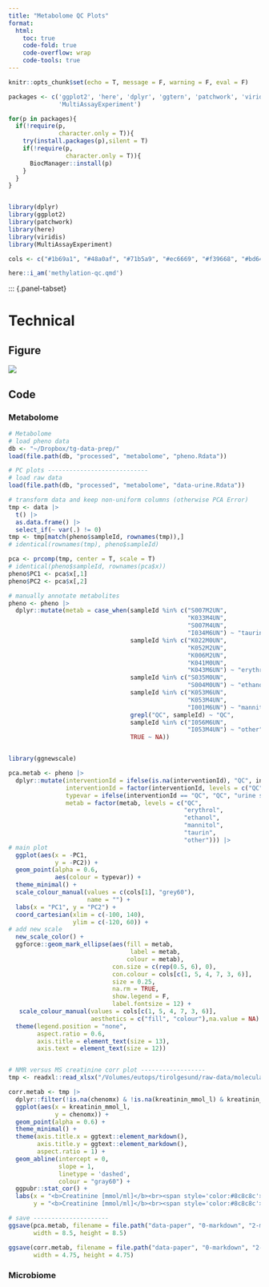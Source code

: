```yaml
---
title: "Metabolome QC Plots"
format:
  html:
    toc: true
    code-fold: true
    code-overflow: wrap
    code-tools: true
---
```


```r
knitr::opts_chunk$set(echo = T, message = F, warning = F, eval = F)
```

```r
packages <- c('ggplot2', 'here', 'dplyr', 'ggtern', 'patchwork', 'viridis', 'purrr', 'ggnewscale', 
              'MultiAssayExperiment')

for(p in packages){
  if(!require(p,
              character.only = T)){
    try(install.packages(p),silent = T)
    if(!require(p,
                character.only = T)){
      BiocManager::install(p)
    } 
  }
}


library(dplyr)
library(ggplot2)
library(patchwork)
library(here)
library(viridis)
library(MultiAssayExperiment)

cols <- c("#1b69a1", "#48a0af", "#71b5a9", "#ec6669", "#f39668", "#bd647d", "#832c9b", "#5f70a8")

here::i_am('methylation-qc.qmd')
```

::: {.panel-tabset}

# Technical

::: {.panel-tabset}

## Figure

![](figures/Figure-S2-Val-Meth.png)

## Code

### Metabolome


```r
# Metabolome
# load pheno data
db <- "~/Dropbox/tg-data-prep/"
load(file.path(db, "processed", "metabolome", "pheno.Rdata"))

# PC plots ----------------------------
# load raw data
load(file.path(db, "processed", "metabolome", "data-urine.Rdata"))

# transform data and keep non-uniform columns (otherwise PCA Error)
tmp <- data |>
  t() |> 
  as.data.frame() |> 
  select_if(~ var(.) != 0)
tmp <- tmp[match(pheno$sampleId, rownames(tmp)),]
# identical(rownames(tmp), pheno$sampleId)

pca <- prcomp(tmp, center = T, scale = T)
# identical(pheno$sampleId, rownames(pca$x))
pheno$PC1 <- pca$x[,1]
pheno$PC2 <- pca$x[,2]

# manually annotate metabolites 
pheno <- pheno |> 
  dplyr::mutate(metab = case_when(sampleId %in% c("S007M2UN",
                                                  "K033M4UN",
                                                  "S007M4UN",
                                                  "I034M6UN") ~ "taurin",
                                  sampleId %in% c("K022M0UN",
                                                  "K052M2UN",
                                                  "K006M2UN",
                                                  "K041M0UN",
                                                  "K043M6UN") ~ "erythrol",
                                  sampleId %in% c("S035M0UN",
                                                  "S004M0UN") ~ "ethanol",
                                  sampleId %in% c("K053M6UN",
                                                  "K053M4UN",
                                                  "I001M6UN") ~ "mannitol",
                                  grepl("QC", sampleId) ~ "QC",
                                  sampleId %in% c("I056M6UN",
                                                  "I053M4UN") ~ "other",
                                  TRUE ~ NA))


library(ggnewscale)

pca.metab <- pheno |> 
  dplyr::mutate(interventionId = ifelse(is.na(interventionId), "QC", interventionId),
                interventionId = factor(interventionId, levels = c("QC", "I", "K", "S")),
                typevar = ifelse(interventionId == "QC", "QC", "urine sample"),
                metab = factor(metab, levels = c("QC",
                                                 "erythrol",
                                                 "ethanol",
                                                 "mannitol",
                                                 "taurin",
                                                 "other"))) |> 
# main plot
  ggplot(aes(x = -PC1,
             y = -PC2)) +
  geom_point(alpha = 0.6,
             aes(colour = typevar)) +
  theme_minimal() +
  scale_colour_manual(values = c(cols[1], "grey60"),
                      name = "") +
  labs(x = "PC1", y = "PC2") +
  coord_cartesian(xlim = c(-100, 140),
                  ylim = c(-120, 60)) +
# add new scale
  new_scale_color() +
  ggforce::geom_mark_ellipse(aes(fill = metab,
                                  label = metab,
                                 colour = metab),
                             con.size = c(rep(0.5, 6), 0),
                             con.colour = cols[c(1, 5, 4, 7, 3, 6)],
                             size = 0.25,
                             na.rm = TRUE,
                             show.legend = F,
                             label.fontsize = 12) +
   scale_colour_manual(values = cols[c(1, 5, 4, 7, 3, 6)],
                       aesthetics = c("fill", "colour"),na.value = NA) +
  theme(legend.position = "none",
        aspect.ratio = 0.6,
        axis.title = element_text(size = 13),
        axis.text = element_text(size = 12))


# NMR versus MS creatinine corr plot ------------------
tmp <- readxl::read_xlsx("/Volumes/eutops/tirolgesund/raw-data/molecular/nmr/Vergleich Creatinin.xlsx") |> janitor::clean_names()

corr.metab <- tmp |> 
  dplyr::filter(!is.na(chenomx) & !is.na(kreatinin_mmol_l) & kreatinin_mmol_l < 40) |> 
  ggplot(aes(x = kreatinin_mmol_l,
             y = chenomx)) +
  geom_point(alpha = 0.6) +
  theme_minimal() +
  theme(axis.title.x = ggtext::element_markdown(),
        axis.title.y = ggtext::element_markdown(),
        aspect.ratio = 1) +
  geom_abline(intercept = 0,
              slope = 1,
              linetype = 'dashed',
              colour = "gray60") +
  ggpubr::stat_cor() +
  labs(x = "<b>Creatinine [mmol/ml]</b><br><span style='color:#8c8c8c'>LC-MS<span>",
       y = "<b>Creatinine [mmol/ml]</b><br><span style='color:#8c8c8c'>NMR<span>")

# save ---------------------
ggsave(pca.metab, filename = file.path("data-paper", "0-markdown", "2-metabolome", "pca.pdf"),
       width = 8.5, height = 8.5)

ggsave(corr.metab, filename = file.path("data-paper", "0-markdown", "2-metabolome", "corr-crea.pdf"),
       width = 4.75, height = 4.75)

```

### Microbiome 

:::

